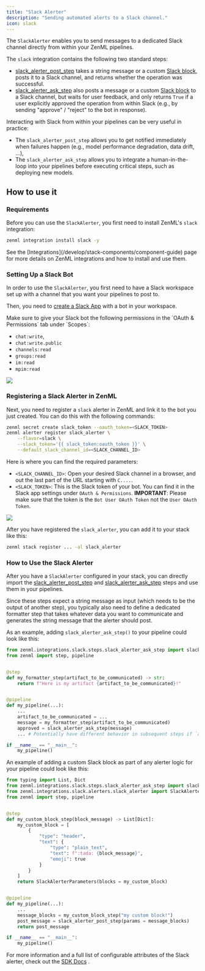 ```yaml
---
title: "Slack Alerter"
description: "Sending automated alerts to a Slack channel."
icon: slack
---
```


The `SlackAlerter` enables you to send messages to a dedicated Slack channel directly from within your ZenML pipelines.

The `slack` integration contains the following two standard steps:

* [slack\_alerter\_post\_step](https://sdkdocs.zenml.io/latest/integration%5Fcode%5Fdocs/integrations-slack/#zenml.integrations.slack.steps.slack%5Falerter%5Fpost%5Fstep.slack%5Falerter%5Fpost%5Fstep) takes a string message or a custom [Slack block](https://api.slack.com/block-kit/building), posts it to a Slack channel, and returns whether the operation was successful.
* [slack\_alerter\_ask\_step](https://sdkdocs.zenml.io/latest/integration%5Fcode%5Fdocs/integrations-slack/#zenml.integrations.slack.steps.slack%5Falerter%5Fask%5Fstep.slack%5Falerter%5Fask%5Fstep) also posts a message or a custom [Slack block](https://api.slack.com/block-kit/building) to a Slack channel, but waits for user feedback, and only returns `True` if a user explicitly approved the operation from within Slack (e.g., by sending "approve" / "reject" to the bot in response).

Interacting with Slack from within your pipelines can be very useful in practice:

* The `slack_alerter_post_step` allows you to get notified immediately when failures happen (e.g., model performance degradation, data drift, ...),
* The `slack_alerter_ask_step` allows you to integrate a human-in-the-loop into your pipelines before executing critical steps, such as deploying new models.

## How to use it

### Requirements

Before you can use the `SlackAlerter`, you first need to install ZenML's `slack` integration:

```bash
zenml integration install slack -y
```

<Info>
    See the [Integrations](/develop/stack-components/component-guide) page for more details on ZenML integrations and how to install and use them.
</Info>

### Setting Up a Slack Bot

In order to use the `SlackAlerter`, you first need to have a Slack workspace set up with a channel that you want your pipelines to post to.

Then, you need to [create a Slack App](https://api.slack.com/apps?new%5Fapp=1) with a bot in your workspace.

<Info>
Make sure to give your Slack bot the following permissions in the `OAuth & Permissions` tab under `Scopes`:

* `chat:write`,
* `chat:write.public`
* `channels:read`
* `groups:read`
* `im:read`
* `mpim:read`


<Frame >
  <img src="/_assets/stack-components/stack-components-32.avif"/>
</Frame>
</Info>

### Registering a Slack Alerter in ZenML

Next, you need to register a `slack` alerter in ZenML and link it to the bot you just created. You can do this with the following commands:

```bash
zenml secret create slack_token --oauth_token=<SLACK_TOKEN>
zenml alerter register slack_alerter \
    --flavor=slack \
    --slack_token='{{ slack_token:oauth_token }}' \
    --default_slack_channel_id=<SLACK_CHANNEL_ID>
```

Here is where you can find the required parameters:

* `<SLACK_CHANNEL_ID>`: Open your desired Slack channel in a browser, and  out the last part of the URL starting with `C....`.
* `<SLACK_TOKEN>`: This is the Slack token of your bot. You can find it in the Slack app settings under `OAuth & Permissions`. **IMPORTANT**: Please make sure that the token is the `Bot User OAuth Token` not the `User OAuth Token`.

<Frame caption="Slack Token Image
">
  <img src="/_assets/stack-components/stack-components-33.avif"/>
</Frame>

After you have registered the `slack_alerter`, you can add it to your stack like this:

```bash
zenml stack register ... -al slack_alerter
```

### How to Use the Slack Alerter

After you have a `SlackAlerter` configured in your stack, you can directly import the [slack\_alerter\_post\_step](https://sdkdocs.zenml.io/latest/integration%5Fcode%5Fdocs/integrations-slack/#zenml.integrations.slack.steps.slack%5Falerter%5Fpost%5Fstep.slack%5Falerter%5Fpost%5Fstep) and [slack\_alerter\_ask\_step](https://sdkdocs.zenml.io/latest/integration%5Fcode%5Fdocs/integrations-slack/#zenml.integrations.slack.steps.slack%5Falerter%5Fask%5Fstep.slack%5Falerter%5Fask%5Fstep) steps and use them in your pipelines.

Since these steps expect a string message as input (which needs to be the output of another step), you typically also need to define a dedicated formatter step that takes whatever data you want to communicate and generates the string message that the alerter should post.

As an example, adding `slack_alerter_ask_step()` to your pipeline could look like this:

```py
from zenml.integrations.slack.steps.slack_alerter_ask_step import slack_alerter_ask_step
from zenml import step, pipeline


@step
def my_formatter_step(artifact_to_be_communicated) -> str:
    return f"Here is my artifact {artifact_to_be_communicated}!"


@pipeline
def my_pipeline(...):
    ...
    artifact_to_be_communicated = ...
    message = my_formatter_step(artifact_to_be_communicated)
    approved = slack_alerter_ask_step(message)
    ... # Potentially have different behavior in subsequent steps if `approved`

if __name__ == "__main__":
    my_pipeline()
```

An example of adding a custom Slack block as part of any alerter logic for your pipeline could look like this:

```py
from typing import List, Dict
from zenml.integrations.slack.steps.slack_alerter_ask_step import slack_alerter_post_step
from zenml.integrations.slack.alerters.slack_alerter import SlackAlerterParameters
from zenml import step, pipeline


@step
def my_custom_block_step(block_message) -> List[Dict]:
    my_custom_block = [
		{
			"type": "header",
			"text": {
				"type": "plain_text",
				"text": f":tada: {block_message}",
				"emoji": true
			}
		}
	]
    return SlackAlerterParameters(blocks = my_custom_block)


@pipeline
def my_pipeline(...):
    ...
    message_blocks = my_custom_block_step("my custom block!")
    post_message = slack_alerter_post_step(params = message_blocks)
    return post_message

if __name__ == "__main__":
    my_pipeline()

```

For more information and a full list of configurable attributes of the Slack alerter, check out the [SDK Docs](https://sdkdocs.zenml.io/latest/integration%5Fcode%5Fdocs/integrations-slack/#zenml.integrations.slack.alerters.slack%5Falerter.SlackAlerter) .

